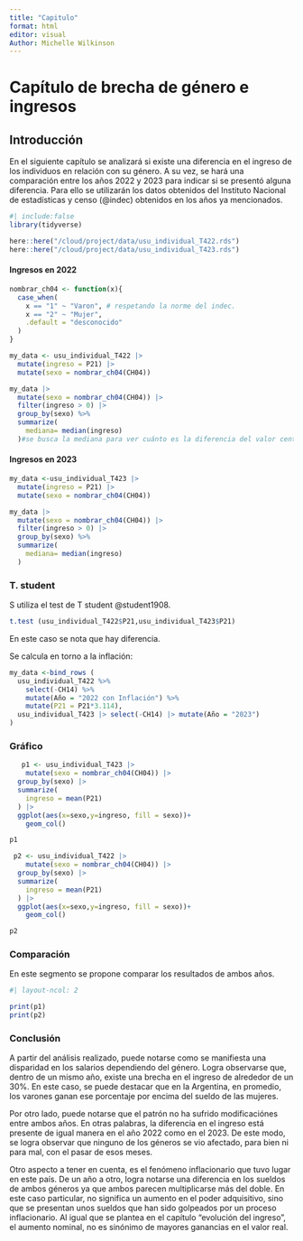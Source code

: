 ```yaml
---
title: "Capitulo"
format: html
editor: visual
Author: Michelle Wilkinson
---
```


# Capítulo de brecha de género e ingresos

## Introducción

En el siguiente capítulo se analizará si existe una diferencia en el ingreso de los individuos en relación con su género. A su vez, se hará una comparación entre los años 2022 y 2023 para indicar si se presentó alguna diferencia. Para ello se utilizarán los datos obtenidos del Instituto Nacional de estadísticas y censo (@indec) obtenidos en los años ya mencionados.

```r
#| include:false
library(tidyverse)
```

```r
here::here("/cloud/project/data/usu_individual_T422.rds")
here::here("/cloud/project/data/usu_individual_T423.rds")
```

#### Ingresos en 2022

```r
nombrar_ch04 <- function(x){
  case_when(
    x == "1" ~ "Varon", # respetando la norme del indec.
    x == "2" ~ "Mujer",
    .default = "desconocido"
  )
}
```

```r
my_data <- usu_individual_T422 |> 
  mutate(ingreso = P21) |> 
  mutate(sexo = nombrar_ch04(CH04))

my_data |> 
  mutate(sexo = nombrar_ch04(CH04)) |> 
  filter(ingreso > 0) |> 
  group_by(sexo) %>% 
  summarize(
    mediana= median(ingreso)
  )#se busca la mediana para ver cuánto es la diferencia del valor central de cada sexo. Sino, surgían todos los valores.
```

#### Ingresos en 2023

```r
my_data <-usu_individual_T423 |> 
  mutate(ingreso = P21) |> 
  mutate(sexo = nombrar_ch04(CH04))

my_data |> 
  mutate(sexo = nombrar_ch04(CH04)) |> 
  filter(ingreso > 0) |> 
  group_by(sexo) %>% 
  summarize(
    mediana= median(ingreso)
  )
```

### T. student

S utiliza el test de T student @student1908.

```r
t.test (usu_individual_T422$P21,usu_individual_T423$P21)
```

En este caso se nota que hay diferencia.

Se calcula en torno a la inflación:

```r
my_data <-bind_rows (
  usu_individual_T422 %>%
    select(-CH14) %>%
    mutate(Año = "2022 con Inflación") %>% 
    mutate(P21 = P21*3.114),
  usu_individual_T423 |> select(-CH14) |> mutate(Año = "2023")
)

```

### Gráfico

```r
   p1 <- usu_individual_T423 |> 
    mutate(sexo = nombrar_ch04(CH04)) |> 
  group_by(sexo) |> 
  summarize(
    ingreso = mean(P21)
  ) |> 
  ggplot(aes(x=sexo,y=ingreso, fill = sexo))+
    geom_col()

p1 

```

```r
 p2 <- usu_individual_T422 |> 
    mutate(sexo = nombrar_ch04(CH04)) |> 
  group_by(sexo) |> 
  summarize(
    ingreso = mean(P21)
  ) |> 
  ggplot(aes(x=sexo,y=ingreso, fill = sexo))+
    geom_col()

p2

```

### Comparación

En este segmento se propone comparar los resultados de ambos años.

```r
#| layout-ncol: 2

print(p1)
print(p2)

```

### Conclusión

A partir del análisis realizado, puede notarse como se manifiesta una disparidad en los salarios dependiendo del género. Logra observarse que, dentro de un mismo año, existe una brecha en el ingreso de alrededor de un 30%. En este caso, se puede destacar que en la Argentina, en promedio, los varones ganan ese porcentaje por encima del sueldo de las mujeres.

Por otro lado, puede notarse que el patrón no ha sufrido modificaciónes entre ambos años. En otras palabras, la diferencia en el ingreso está presente de igual manera en el año 2022 como en el 2023. De este modo, se logra observar que ninguno de los géneros se vio afectado, para bien ni para mal, con el pasar de esos meses.

Otro aspecto a tener en cuenta, es el fenómeno inflacionario que tuvo lugar en este país. De un año a otro, logra notarse una diferencia en los sueldos de ambos géneros ya que ambos parecen multiplicarse más del doble. En este caso particular, no significa un aumento en el poder adquisitivo, sino que se presentan unos sueldos que han sido golpeados por un proceso inflacionario. Al igual que se plantea en el capítulo "evolución del ingreso", el aumento nominal, no es sinónimo de mayores ganancias en el valor real.
